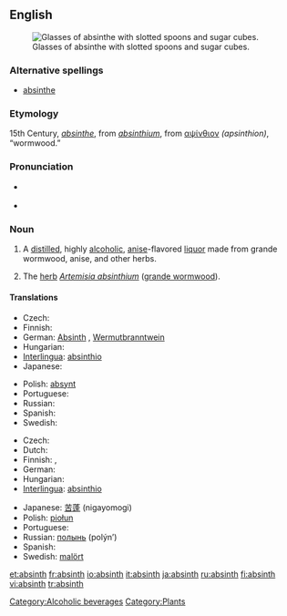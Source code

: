 {{wikipedia|Absinthe}}
{{wikipedia|Bohemian style absinth}}
{{see|Absinth}}
==English==
[[Image:Two-absinthe-glasses.jpg|thumb|right|Glasses of absinthe with slotted spoons and sugar cubes.]]

===Alternative spellings===
*[[absinthe]]

===Etymology===
15th Century, {{F.}} ''[[absinthe#French|absinthe]]'', from {{L.}} ''[[absinthium]]'', from {{Gk.}} [[αψίνθιον]] ''(apsinthion)'', “wormwood.”

===Pronunciation===
* {{a|UK}} {{IPA|/ˈæb.sɪnθ/}} {{SAMPA|/"{b.sInT/}}
* {{a|US}} {{audio|en-us-absinthe.ogg|absinth}}

===Noun===
{{en-noun}}

# A [[distill]]ed, highly [[alcoholic]], [[anise]]-flavored [[liquor]] made from grande wormwood, anise, and other herbs.
# {{obsolete}} The [[herb]] ''[[absinthium|Artemisia absinthium]]'' ([[wormwood|grande wormwood]]).

====Translations====
{{trans-top|liquor}}
* Czech: {{t-|cs|absint|m}}
* Finnish: {{t+|fi|absintti}}
* German: [[Absinth]] {{m}}, [[Wermutbranntwein]] {{m}}
* Hungarian: {{t+|hu|abszint}}
* [[Interlingua]]: [[absinthio]]
* Japanese: {{t-|ja|アブサン|tr=abusan|sc=Jpan}}
{{trans-mid}}
* Polish: [[absynt]] {{m}}
* Portuguese: {{t+|pt|absinto|m}}
* Russian: {{t+|ru|абсент|m|tr=absént|sc=Cyrl}}
* Spanish: {{t+|es|absintio|m}}
* Swedish: {{t+|sv|absint|c}}
{{trans-bottom}}

{{trans-top|''Artemisia absinthium''}}
* Czech: {{t-|cs|pelyněk|m}}
* Dutch: {{t+|nl|alsem|m}}
* Finnish: {{t-|fi|koiruoho}}, {{t+|fi|mali}}
* German: {{t+|de|Wermut|m}}
* Hungarian: {{t-|hu|fehér üröm}}
* [[Interlingua]]: [[absinthio]]
{{trans-mid}}
* Japanese: [[苦蓬]] (nigayomogi)
* Polish: [[piołun]] {{m}}
* Portuguese: {{t+|pt|absinto|m}}
* Russian: [[полынь]] (polýn’) {{f}}
* Spanish: {{t+|es|ajenjo|m}}
* Swedish: [[malört]] {{c}}
{{trans-bottom}}

[[Category:Alcoholic beverages]]
[[Category:Plants]]

[[et:absinth]]
[[fr:absinth]]
[[io:absinth]]
[[it:absinth]]
[[ja:absinth]]
[[ru:absinth]]
[[fi:absinth]]
[[vi:absinth]]
[[tr:absinth]]